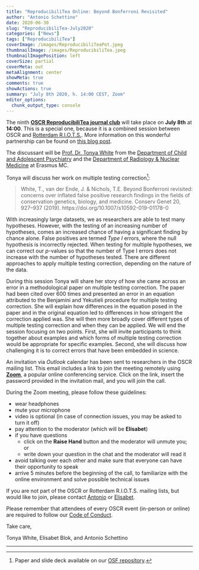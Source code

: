 ```yaml
---
title: "ReproducibiliTea Online: Beyond Bonferroni Revisited"
author: "Antonio Schettino"
date: 2020-06-30
slug: "ReproducibiliTea-July2020"
categories: ["News"]
tags: ["ReproducibiliTea"]
coverImage: /images/ReproducibiliTeaPot.jpeg
thumbnailImage: /images/ReproducibiliTea.jpeg
thumbnailImagePosition: left
coverSize: partial
coverMeta: out
metaAlignment: center
showMeta: true
comments: true
showActions: true
summary: "July 8th 2020, h. 14:00 CEST, Zoom"
editor_options: 
  chunk_output_type: console
---
```


The ninth [**OSCR ReproducibiliTea journal club**](https://www.openscience-rotterdam.com/2019/10/announcement-reproducibilitea/) will take place on **July 8th** at **14:00**. This is a special one, because it is a combined session between OSCR and [Rotterdam R.I.O.T.S.](https://rdam-riot-science-club.github.io/). More information on this wonderful partnership can be found on [this blog post](https://www.openscience-rotterdam.com/2020/03/oscr-riots/).

The discussant will be [Prof. Dr. Tonya White](https://www.erasmusmc.nl/en/sophia/research/researchers/white-tonya) from the [Department of Child and Adolescent Psychiatry](https://www.erasmusmc.nl/en/sophia/research/departments-and-centers/child-psychiatry) and the [Department of Radiology & Nuclear Medicine](https://www.erasmusmc.nl/en/research/departments/radiology-and-nuclear-medicine) at Erasmus MC. 

Tonya will discuss her work on multiple testing correction[^1]: 

> White, T., van der Ende, J. & Nichols, T.E. Beyond Bonferroni revisited: concerns over inflated false positive research findings in the fields of conservation genetics, biology, and medicine. Conserv Genet 20, 927–937 (2019). https://doi.org/10.1007/s10592-019-01178-0

With increasingly large datasets, we as researchers are able to test many hypotheses. However, with the testing of an increasing number of hypotheses, comes an increased chance of having a significant finding by chance alone. False positives are termed *Type I* errors, where the null hypothesis is incorrectly rejected. When testing for multiple hypotheses, we can correct our *p*-values so that the number of Type I errors does not increase with the number of hypotheses tested. There are different approaches to apply multiple testing correction, depending on the nature of the data.

During this session Tonya will share her story of how she came across an error in a methodological paper on multiple testing correction. The paper had been cited over 600 times and presented an error in an equation attributed to the Benjamini and Yekutieli procedure for multiple testing correction. She will explain how differences in the equation posed in the paper and in the original equation led to differences in how stringent the correction applied was. She will then more broadly cover different types of multiple testing correction and when they can be applied. We will end the session focusing on two points. First, she will invite participants to think together about examples and which forms of multiple testing correction would be appropriate for specific examples. Second, she will discuss how challenging it is to correct errors that have been embedded in science.

An invitation via *Outlook* calendar has been sent to researchers in the OSCR mailing list. This email includes a link to join the meeting remotely using [**Zoom**](https://zoom.us/), a popular online conferencing service. Click on the link, insert the password provided in the invitation mail, and you will join the call.

During the Zoom meeting, please follow these guidelines:

* wear headphones
* mute your microphone
* video is optional (in case of connection issues, you may be asked to turn it off)
* pay attention to the moderator (which will be **Elisabet**)
* if you have questions
  - click on the **Raise Hand** button and the moderator will unmute you; or
  - write down your question in the chat and the moderator will read it
* avoid talking over each other and make sure that everyone can have their opportunity to speak
* arrive 5 minutes before the beginning of the call, to familiarize with the online environment and solve possible technical issues

If you are not part of the OSCR or Rotterdam R.I.O.T.S. mailing lists, but would like to join, please contact [Antonio](mailto:schettino@eur.nl) or [Elisabet](mailto:e.blok@erasmusmc.nl).

Please remember that attendees of every OSCR event (in-person or online) are required to follow our [Code of Conduct](https://www.openscience-rotterdam.com/coc/).

Take care,

Tonya White, Elisabet Blok, and Antonio Schettino

***
[^1]: Paper and slide deck available on our [OSF repository](https://osf.io/yk9pf/).


